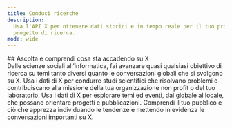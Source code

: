 ```yaml
---
title: Conduci ricerche
description:
  Usa l'API X per ottenere dati storici e in tempo reale per il tuo prossimo
  progetto di ricerca.
mode: wide
---
```


<div id="listen-to-and-understand-whats-happening-on-x">
  ## Ascolta e comprendi cosa sta accadendo su X
</div>

<CardGroup>
<Card title="Svolgi ricerca accademica">
Dalle scienze sociali all’informatica, fai avanzare quasi qualsiasi obiettivo di ricerca
su temi tanto diversi quanto le conversazioni globali che si svolgono su X.
</Card>

<Card title="Risolvere problemi con la ricerca applicata per le ONG">
  Usa i dati di X per condurre studi scientifici che risolvano problemi e contribuiscano alla
  missione della tua organizzazione non profit o del tuo laboratorio.
</Card>

<Card title="Arricchisci il giornalismo investigativo e la ricerca indipendente">
  Usa i dati di X per esplorare temi ed eventi, dal globale al locale, che possano orientare
  progetti e pubblicazioni.
</Card>

<Card title="Conduci ricerche di mercato per le aziende">
Comprendi il tuo pubblico e ciò che apprezza individuando le tendenze e
mettendo in evidenza le conversazioni importanti su X.
</Card>
</CardGroup>